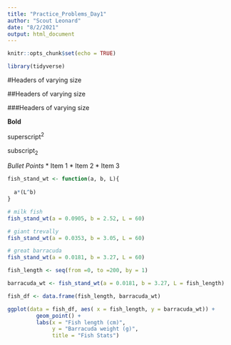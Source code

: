 ```yaml
---
title: "Practice_Problems_Day1"
author: "Scout Leonard"
date: "8/2/2021"
output: html_document
---
```


```r
knitr::opts_chunk$set(echo = TRUE)

library(tidyverse)
```

#Headers of varying size

##Headers of varying size 

###Headers of varying size 

**Bold**

superscript^2^

subscript~2~

*Bullet Points*
* Item 1
* Item 2
* Item 3





```r

fish_stand_wt <- function(a, b, L){
  
  a*(L^b)
}

# milk fish
fish_stand_wt(a = 0.0905, b = 2.52, L = 60)

# giant trevally
fish_stand_wt(a = 0.0353, b = 3.05, L = 60)

# great barracuda
fish_stand_wt(a = 0.0181, b = 3.27, L = 60)

```

```r
fish_length <- seq(from =0, to =200, by = 1)

barracuda_wt <- fish_stand_wt(a = 0.0181, b = 3.27, L = fish_length)

fish_df <- data.frame(fish_length, barracuda_wt)

```


```r
ggplot(data = fish_df, aes( x = fish_length, y = barracuda_wt)) +
         geom_point() +
         labs(x = "Fish length (cm)",
              y = "Barracuda weight (g)",
              title = "Fish Stats")
```

